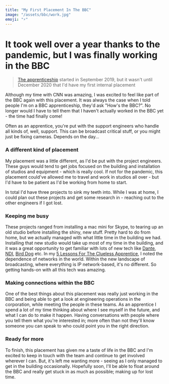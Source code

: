```yaml
---
title: "My First Placement In The BBC"
image: "/assets/bbc/work.jpg"
emoji: "⚡️"
---
```


# It took well over a year thanks to the pandemic, but I was finally working in the BBC

> [The apprenticeship](/bbc) started in September 2019, but it wasn't until December 2020 that I'd have my first internal placement

Although my time with CNN was amazing, I was excited to feel like part of the BBC again with this placement. It was always the case when I told people I'm on a BBC apprenticeship, they'd ask "How's the BBC?". No longer would I have to tell them that I haven't actually worked in the BBC yet - <StandoutText>the time had finally come!</StandoutText>

Often as an apprentice, you're put with the support engineers who handle all kinds of, well, support. This can be broadcast critical stuff, or you might just be fixing cameras. Depends on the day...

### A different kind of placement

<Picture
	pic="/assets/bbc/work.jpg"
	caption=""
	alt="Me de-rigging the studio gallery"
/>

My placement was a little different, as I'd be put with the project engineers. These guys would tend to get jobs focused on the building and installation of studios and equipment - which is really cool. If not for the pandemic, this placement could've allowed me to travel and work in studios all over - but I'd have to be patient as I'd be working from home to start.

In total I'd have three projects to sink my teeth into. While I was at home, I could plan out these projects and get some research in - reaching out to the other engineers if I got lost.

### Keeping me busy

<Picture
	pic="/assets/bbc/green.jpg"
	caption=""
	alt="Me de-rigging the studio"
/>

These projects ranged from installing a mac mini for Skype, to tearing up an old studio before installing the shiny, new stuff. Pretty hard to do from home, but we actually managed with what little time in the building we had. Installing that new studio would take up most of my time in the building, and it was a great opportunity to get familiar with lots of new tech like [Dante](https://www.audinate.com/), [NDI](https://www.ndi.tv/), [Bird Dog](https://bird-dog.tv/) etc. In my [5 Lessons For The Clueless Apprentice](/cnn/5-lessons-for-the-clueless-apprentice), I noted the dependence of networks in the world. Within the new landscape of broadcasting, where everything is IP network-based, it's no different. So getting hands-on with all this tech was amazing.

### Making connections within the BBC

One of the best things about this placement was really just working in the BBC and being able to get a look at engineering operations in the corporation, while meeting the people in these teams. As an apprentice I spend a lot of my time thinking about where I see myself in the future, and what I can do to make it happen. Having conversations with people where you tell them what you're interested in; more often than not they'll know someone you can speak to who could point you in the right direction.

### Ready for more

To finish, this placement has given me a taste of life in the BBC and I'm excited to keep in touch with the team and continue to get involved wherever I can. But, it's left me wanting more - seeing as I only managed to get in the building occasionally. Hopefully soon, I'll be able to float around the BBC and really get stuck in as much as possible; making up for lost time.
